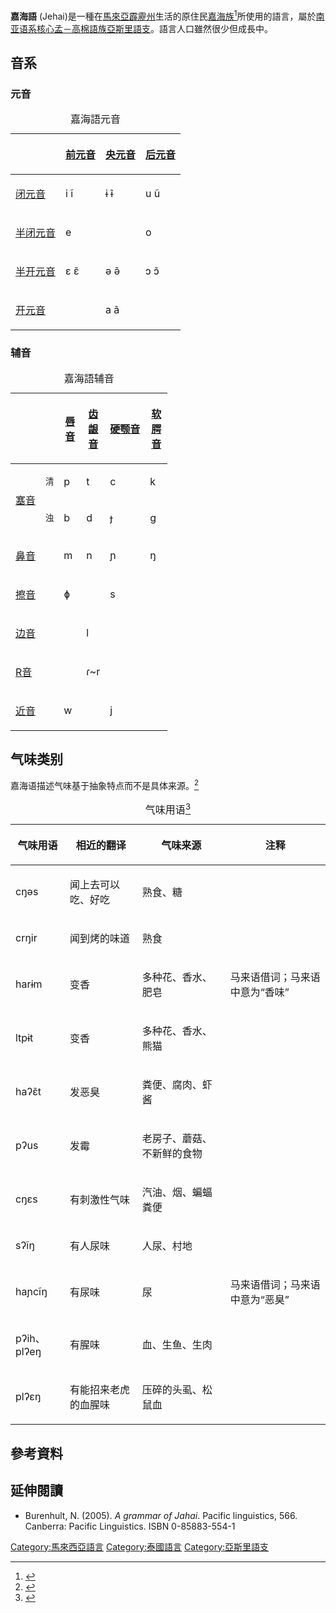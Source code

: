 {{Infobox language
|name=嘉海語
|nativename=Jahai
|states=[[馬來西亞|馬來西亞]]
|region=
|ethnicity=1,800 (2003)
|speakers=1,000
|date=2006
|ref=e17
|familycolor=Austro-Asiatic
|fam2=[[亞斯里語支|亞斯里語支]]
|fam3=[[嘉海語支|嘉海語支]]
|fam4=東部
|iso3=jhi
}}

'''嘉海語''' (Jehai)是一種在[[馬來亞|馬來亞]][[霹靂州|霹靂州]]生活的原住民[[嘉海族|嘉海族]]<ref>{{cite web |url=http://www.macaucabletv.com/2013/post18020/%E7%8D%B5%E4%BA%BA%E5%82%B3%E5%A5%87-%E8%87%B4%E5%91%BD%E4%B8%80%E6%93%8A-2.html |title=獵人傳奇 – 致命一擊 |language=zh-hant }}{{dead link|date=2017年12月 |bot=InternetArchiveBot |fix-attempted=yes }}</ref>所使用的語言，屬於[[南亚语系|南亚语系]][[孟高棉語族|核心孟－高棉語族]][[亞斯里語支|亞斯里語支]]。語言人口雖然很少但成長中。

==音系==
===元音===
{| class="wikitable" style="text-align:center"
|+嘉海語元音
!
![[前元音|前元音]]
![[央元音|央元音]]
![[后元音|后元音]]
|- align="center"
![[闭元音|闭元音]]
|i ĩ
|ɨ ɨ̃
|u ũ
|-
![[半闭元音|半闭元音]]
|e
|
|o
|-
![[半开元音|半开元音]]
|ɛ ɛ̃
|ə ə̃
|ɔ ɔ̃
|- align="center"
![[开元音|开元音]]
|
|a ã
|
|}

===辅音===
{| class="wikitable" style="text-align:center"
|+嘉海語辅音
! colspan="2" |
![[唇音|唇音]]
![[齿龈音|齿龈音]]
![[硬颚音|硬颚音]]
![[软腭音|软腭音]]
![[声门音|声门音]]
|-
! rowspan="2" |[[塞音|塞音]]
!<small>清</small>
|p
|t
|c
|k
|ʔ
|-
!<small>浊</small>
|b
|d
|ɟ
|ɡ
|
|-
! colspan="2" |[[鼻音|鼻音]]
| width="20px" style="border-right: 0;" |m
| width="20px" style="border-right: 0;" |n
|ɲ
| width="20px" style="border-right: 0;" |ŋ
|
|-
! colspan="2" |[[擦音|擦音]]
|ɸ
|
|s
|
|h
|-
! colspan="2" |[[边音|边音]]
|
|l
|
|
|
|-
! colspan="2" |[[R音|R音]]
|
|ɾ~r
|
|
|
|-
! colspan="2" |[[近音|近音]]
|w
|
|j
|
|
|}

==气味类别==
嘉海语描述气味基于抽象特点而不是具体来源。<ref>{{Cite journal|last1=Majid|first1=Asifa|last2=Burenhult|first2=Niclas|last3=Stensmyr|first3=Marcus|last4=de Valk|first4=Josje|last5=Hansson|first5=Bill S.|date=2018|title=Olfactory language and abstraction across cultures|journal=Philosophical Transactions of the Royal Society B: Biological Sciences|volume=373|issue=1752|pages=20170139|doi=10.1098/rstb.2017.0139|issn=0962-8436|pmc=6015838|pmid=29915007}}</ref>
{| class="wikitable"
|+气味用语<ref name=":0">{{Cite journal|last1=Majid|first1=Asifa|last2=Burenhult|first2=Niclas|date=2014|title=Odors are expressible in language, as long as you speak the right language|journal=Cognition|volume=130|issue=2|doi=10.1016/j.cognition.2013.11.004|pmid=24355816|issn=0010-0277|hdl=11858/00-001M-0000-0014-9D63-D|s2cid=16257849|hdl-access=free}}</ref>{{Rp|266–270}}
!气味用语
!相近的翻译
!气味来源
!注释
|-
|cŋəs
|闻上去可以吃、好吃
|熟食、糖
|
|-
|crŋir
|闻到烤的味道
|熟食
|
|-
|harɨm
|变香
|多种花、香水、肥皂
|马来语借词；马来语中意为“香味”
|-
|ltpɨt
|变香
|多种花、香水、熊猫
|
|-
|haʔɛ̃t
|发恶臭
|粪便、腐肉、虾酱
|
|-
|pʔus
|发霉
|老房子、蘑菇、不新鲜的食物
|
|-
|cŋεs
|有刺激性气味
|汽油、烟、蝙蝠粪便
|
|-
|sʔı̃ŋ
|有人尿味
|人尿、村地
|
|-
|haɲcı̃ŋ
|有尿味
|尿
|马来语借词；马来语中意为“恶臭”
|-
|pʔih、plʔeŋ
|有腥味
|血、生鱼、生肉
|
|-
|plʔεŋ
|有能招来老虎的血腥味
|压碎的头虱、松鼠血
|
|}

==參考資料==
{{Reflist}}

==延伸閱讀==
*Burenhult, N. (2005). ''A grammar of Jahai''. Pacific linguistics, 566. Canberra: Pacific Linguistics. ISBN 0-85883-554-1

[[Category:馬來西亞語言|Category:馬來西亞語言]]
[[Category:泰國語言|Category:泰國語言]]
[[Category:亞斯里語支|Category:亞斯里語支]]